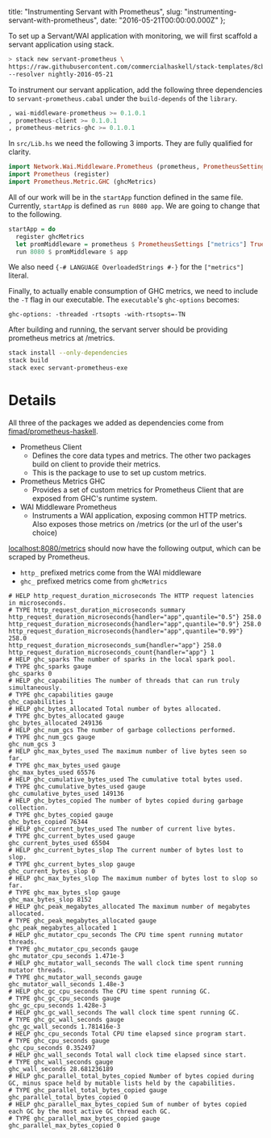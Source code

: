   title: "Instrumenting Servant with Prometheus",
  slug: "instrumenting-servant-with-prometheus",
  date: "2016-05-21T00:00:00.000Z"
};

To set up a Servant/WAI application with monitoring, we will
first scaffold a servant application using stack.

```bash
> stack new servant-prometheus \
https://raw.githubusercontent.com/commercialhaskell/stack-templates/8cb4889fb7c502c18f6f9ecf9cd62aef58589c21/servant.hsfiles \
--resolver nightly-2016-05-21
```

To instrument our servant application, add the following
three dependencies to `servant-prometheus.cabal` under the
`build-depends` of the `library`.

```haskell
, wai-middleware-prometheus >= 0.1.0.1
, prometheus-client >= 0.1.0.1
, prometheus-metrics-ghc >= 0.1.0.1
```

In `src/Lib.hs` we need the following 3 imports. They are
fully qualified for clarity.

```haskell
import Network.Wai.Middleware.Prometheus (prometheus, PrometheusSettings(..))
import Prometheus (register)
import Prometheus.Metric.GHC (ghcMetrics)
```

All of our work will be in the `startApp` function defined
in the same file. Currently, `startApp` is defined as
`run 8080 app`. We are going to change that to the
following.

```haskell
startApp = do
  register ghcMetrics
  let promMiddleware = prometheus $ PrometheusSettings ["metrics"] True True
  run 8080 $ promMiddleware $ app
```

We also need `{-# LANGUAGE OverloadedStrings #-}` for the
`["metrics"]` literal.

Finally, to actually enable consumption of GHC metrics, we
need to include the `-T` flag in our executable. The
`executable`'s `ghc-options` becomes:

```
ghc-options: -threaded -rtsopts -with-rtsopts=-TN
```

After building and running, the servant server should be
providing prometheus metrics at /metrics.

```bash
stack install --only-dependencies
stack build
stack exec servant-prometheus-exe
```

# Details

All three of the packages we added as dependencies come from
[fimad/prometheus-haskell](https://github.com/fimad/prometheus-haskell).

- Prometheus Client
  - Defines the core data types and metrics. The other two
    packages build on client to provide their metrics.
  - This is the package to use to set up custom metrics.
- Prometheus Metrics GHC
  - Provides a set of custom metrics for Prometheus Client
    that are exposed from GHC's runtime system.
- WAI Middleware Prometheus
  - Instruments a WAI application, exposing common HTTP
    metrics. Also exposes those metrics on /metrics (or the
    url of the user's choice)

[localhost:8080/metrics](http://localhost:8080/metrics)
should now have the following output, which can be scraped
by Prometheus.

- `http_` prefixed metrics come from the WAI middleware
- `ghc_` prefixed metrics come from `ghcMetrics`

```
# HELP http_request_duration_microseconds The HTTP request latencies in microseconds.
# TYPE http_request_duration_microseconds summary
http_request_duration_microseconds{handler="app",quantile="0.5"} 258.0
http_request_duration_microseconds{handler="app",quantile="0.9"} 258.0
http_request_duration_microseconds{handler="app",quantile="0.99"} 258.0
http_request_duration_microseconds_sum{handler="app"} 258.0
http_request_duration_microseconds_count{handler="app"} 1
# HELP ghc_sparks The number of sparks in the local spark pool.
# TYPE ghc_sparks gauge
ghc_sparks 0
# HELP ghc_capabilities The number of threads that can run truly simultaneously.
# TYPE ghc_capabilities gauge
ghc_capabilities 1
# HELP ghc_bytes_allocated Total number of bytes allocated.
# TYPE ghc_bytes_allocated gauge
ghc_bytes_allocated 249136
# HELP ghc_num_gcs The number of garbage collections performed.
# TYPE ghc_num_gcs gauge
ghc_num_gcs 3
# HELP ghc_max_bytes_used The maximum number of live bytes seen so far.
# TYPE ghc_max_bytes_used gauge
ghc_max_bytes_used 65576
# HELP ghc_cumulative_bytes_used The cumulative total bytes used.
# TYPE ghc_cumulative_bytes_used gauge
ghc_cumulative_bytes_used 149136
# HELP ghc_bytes_copied The number of bytes copied during garbage collection.
# TYPE ghc_bytes_copied gauge
ghc_bytes_copied 76344
# HELP ghc_current_bytes_used The number of current live bytes.
# TYPE ghc_current_bytes_used gauge
ghc_current_bytes_used 65504
# HELP ghc_current_bytes_slop The current number of bytes lost to slop.
# TYPE ghc_current_bytes_slop gauge
ghc_current_bytes_slop 0
# HELP ghc_max_bytes_slop The maximum number of bytes lost to slop so far.
# TYPE ghc_max_bytes_slop gauge
ghc_max_bytes_slop 8152
# HELP ghc_peak_megabytes_allocated The maximum number of megabytes allocated.
# TYPE ghc_peak_megabytes_allocated gauge
ghc_peak_megabytes_allocated 1
# HELP ghc_mutator_cpu_seconds The CPU time spent running mutator threads.
# TYPE ghc_mutator_cpu_seconds gauge
ghc_mutator_cpu_seconds 1.471e-3
# HELP ghc_mutator_wall_seconds The wall clock time spent running mutator threads.
# TYPE ghc_mutator_wall_seconds gauge
ghc_mutator_wall_seconds 1.48e-3
# HELP ghc_gc_cpu_seconds The CPU time spent running GC.
# TYPE ghc_gc_cpu_seconds gauge
ghc_gc_cpu_seconds 1.428e-3
# HELP ghc_gc_wall_seconds The wall clock time spent running GC.
# TYPE ghc_gc_wall_seconds gauge
ghc_gc_wall_seconds 1.781416e-3
# HELP ghc_cpu_seconds Total CPU time elapsed since program start.
# TYPE ghc_cpu_seconds gauge
ghc_cpu_seconds 0.352497
# HELP ghc_wall_seconds Total wall clock time elapsed since start.
# TYPE ghc_wall_seconds gauge
ghc_wall_seconds 28.681236189
# HELP ghc_parallel_total_bytes_copied Number of bytes copied during GC, minus space held by mutable lists held by the capabilities.
# TYPE ghc_parallel_total_bytes_copied gauge
ghc_parallel_total_bytes_copied 0
# HELP ghc_parallel_max_bytes_copied Sum of number of bytes copied
each GC by the most active GC thread each GC.
# TYPE ghc_parallel_max_bytes_copied gauge
ghc_parallel_max_bytes_copied 0
```
